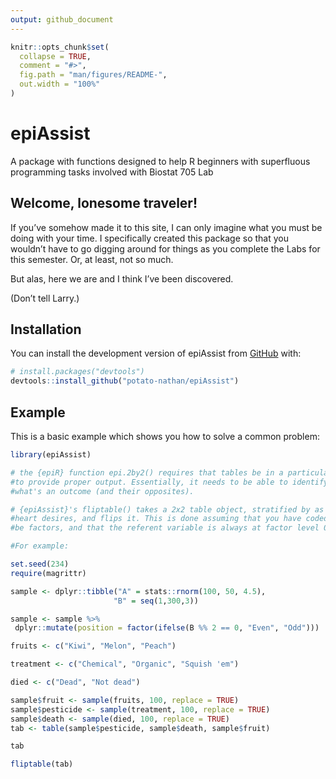 ```yaml
---
output: github_document
---
```


<!-- README.md is generated from README.Rmd. Please edit that file -->

```r
knitr::opts_chunk$set(
  collapse = TRUE,
  comment = "#>",
  fig.path = "man/figures/README-",
  out.width = "100%"
)
```

# epiAssist

A package with functions designed to help R beginners with superfluous programming tasks involved with Biostat 705 Lab

## Welcome, lonesome traveler!
If you've somehow made it to this site, I can only imagine what you must be doing with your time. I specifically created this package so that you wouldn't have to go digging around for things as you complete the Labs for this semester. Or, at least, not so much.

But alas, here we are and I think I've been discovered.

(Don't tell Larry.)

<!-- badges: start -->
<!-- badges: end -->

## Installation

You can install the development version of epiAssist from [GitHub](https://github.com/) with:

``` r
# install.packages("devtools")
devtools::install_github("potato-nathan/epiAssist")
```
## Example

This is a basic example which shows you how to solve a common problem:

```r
library(epiAssist)

# the {epiR} function epi.2by2() requires that tables be in a particular orientation in order
#to provide proper output. Essentially, it needs to be able to identify what's an exposure, and
#what's an outcome (and their opposites).

# {epiAssist}'s fliptable() takes a 2x2 table object, stratified by as many levels as your
#heart desires, and flips it. This is done assuming that you have coded your variables to
#be factors, and that the referent variable is always at factor level 0.

#For example:

set.seed(234)
require(magrittr)

sample <- dplyr::tibble("A" = stats::rnorm(100, 50, 4.5),
                       "B" = seq(1,300,3))

sample <- sample %>%
 dplyr::mutate(position = factor(ifelse(B %% 2 == 0, "Even", "Odd")))

fruits <- c("Kiwi", "Melon", "Peach")

treatment <- c("Chemical", "Organic", "Squish 'em")

died <- c("Dead", "Not dead")

sample$fruit <- sample(fruits, 100, replace = TRUE)
sample$pesticide <- sample(treatment, 100, replace = TRUE)
sample$death <- sample(died, 100, replace = TRUE)
tab <- table(sample$pesticide, sample$death, sample$fruit)

tab

fliptable(tab)
```

